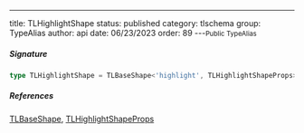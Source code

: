 ---
title: TLHighlightShape
status: published
category: tlschema
group: TypeAlias
author: api
date: 06/23/2023
order: 89
---<Small>Public TypeAlias</Small>




##### Signature


```ts
type TLHighlightShape = TLBaseShape<'highlight', TLHighlightShapeProps>
```

##### References

[TLBaseShape](/gen/tlschema/TLBaseShape-interface), [TLHighlightShapeProps](/gen/tlschema/~TLHighlightShapeProps-type)

